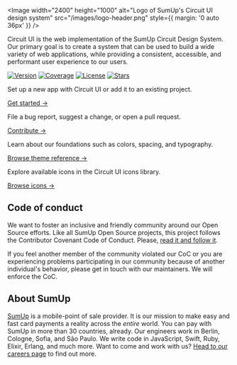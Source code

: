 
<Meta title="Introduction/Welcome" />

<Image
  width="2400"
  height="1000"
  alt="Logo of SumUp's Circuit UI design system"
  src="/images/logo-header.png"
  style={{ margin: '0 auto 36px' }}
/>

<Intro>
  Circuit UI is the web implementation of the SumUp Circuit Design System. Our
  primary goal is to create a system that can be used to build a wide variety of
  web applications, while providing a consistent, accessible, and performant
  user experience to our users.
</Intro>

[![Version](https://img.shields.io/npm/v/@sumup/circuit-ui)](https://www.npmjs.com/package/@sumup/circuit-ui) [![Coverage](https://img.shields.io/codecov/c/github/sumup-oss/circuit-ui)](https://codecov.io/gh/sumup-oss/circuit-ui) [![License](https://img.shields.io/github/license/sumup-oss/circuit-ui)](https://github.com/sumup-oss/circuit-ui/tree/main/LICENSE) [![Stars](https://img.shields.io/github/stars/sumup-oss/circuit-ui?style=social)](https://github.com/sumup-oss/circuit-ui/)

<Teaser title="Getting started">

Set up a new app with Circuit UI or add it to an existing project.

[Get started →](Introduction/Getting-Started/Page)

</Teaser>

<Teaser title="Contributing">

File a bug report, suggest a change, or open a pull request.

[Contribute →](Contributing/Overview)

</Teaser>

<Teaser title="Design tokens">

Learn about our foundations such as colors, spacing, and typography.

[Browse theme reference →](Features/Theme/Page)

</Teaser>

<Teaser title="Icons">

Explore available icons in the Circuit UI icons library.

[Browse icons →](Features/Icons/Page)

</Teaser>

<div style={{ clear: 'both', height: '2rem' }} />

## Code of conduct

We want to foster an inclusive and friendly community around our Open Source efforts. Like all SumUp Open Source projects, this project follows the Contributor Covenant Code of Conduct. Please, [read it and follow it](https://github.com/sumup-oss/circuit-ui/blob/main/CODE_OF_CONDUCT.md).

If you feel another member of the community violated our CoC or you are experiencing problems participating in our community because of another individual's behavior, please get in touch with our maintainers. We will enforce the CoC.

## About SumUp

[SumUp](https://sumup.com) is a mobile-point of sale provider. It is our mission to make easy and fast card payments a reality across the _entire_ world. You can pay with SumUp in more than 30 countries, already. Our engineers work in Berlin, Cologne, Sofia, and Sāo Paulo. We write code in JavaScript, Swift, Ruby, Elixir, Erlang, and much more. Want to come and work with us? [Head to our careers page](https://sumup.com/careers) to find out more.
